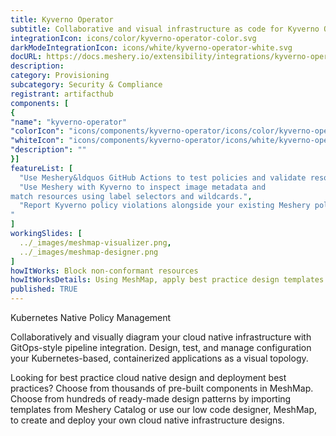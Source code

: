 ```yaml
---
title: Kyverno Operator
subtitle: Collaborative and visual infrastructure as code for Kyverno Operator
integrationIcon: icons/color/kyverno-operator-color.svg
darkModeIntegrationIcon: icons/white/kyverno-operator-white.svg
docURL: https://docs.meshery.io/extensibility/integrations/kyverno-operator
description: 
category: Provisioning
subcategory: Security & Compliance
registrant: artifacthub
components: [
{
"name": "kyverno-operator"
"colorIcon": "icons/components/kyverno-operator/icons/color/kyverno-operator-color.svg"
"whiteIcon": "icons/components/kyverno-operator/icons/white/kyverno-operator-white.svg"
"description": ""
}]
featureList: [
  "Use Meshery&ldquos GitHub Actions to test policies and validate resources without need for the Kyverno CLI.",
  "Use Meshery with Kyverno to inspect image metadata and 
match resources using label selectors and wildcards.",
  "Report Kyverno policy violations alongside your existing Meshery policy reports.
"
]
workingSlides: [
  ../_images/meshmap-visualizer.png,
  ../_images/meshmap-designer.png
]
howItWorks: Block non-conformant resources
howItWorksDetails: Using MeshMap, apply best practice design templates for admission control over non-conformant resources.
published: TRUE
---
```

<p>
Kubernetes Native Policy Management
</p>
<p>
    Collaboratively and visually diagram your cloud native infrastructure with GitOps-style pipeline integration. Design, test, and manage configuration your Kubernetes-based, containerized applications as a visual topology.
</p>
<p>
    Looking for best practice cloud native design and deployment best practices? Choose from thousands of pre-built components in MeshMap. Choose from hundreds of ready-made design patterns by importing templates from Meshery Catalog or use our low code designer, MeshMap, to create and deploy your own cloud native infrastructure designs.
</p>
